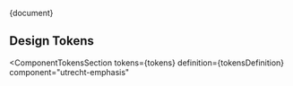 <!-- @license CC0-1.0 -->


<Meta title="CSS Component/Emphasis/README" />

<Description>{document}</Description>

## Design Tokens

<ComponentTokensSection
  tokens={tokens}
  definition={tokensDefinition}
  component="utrecht-emphasis"
></ComponentTokensSection>
